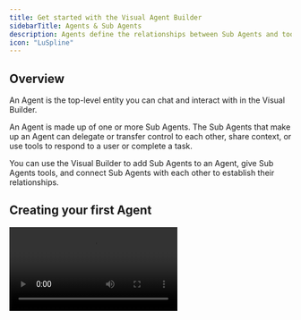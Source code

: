 ```yaml
---
title: Get started with the Visual Agent Builder
sidebarTitle: Agents & Sub Agents 
description: Agents define the relationships between Sub Agents and tools.
icon: "LuSpline"
---
```


## Overview

An Agent is the top-level entity you can chat and interact with in the Visual Builder.

An Agent is made up of one or more Sub Agents. The Sub Agents that make up an Agent can delegate or transfer control to each other, share context, or use tools to respond to a user or complete a task.

You can use the Visual Builder to add Sub Agents to an Agent, give Sub Agents tools, and connect Sub Agents with each other to establish their relationships.

## Creating your first Agent

<Video src="/videos/create-an-agent.mp4" />

1. Go to the Agents tab in the left sidebar. Then select "Create Agent". 

2. Provide a name, prompt, and description. 

### Agent Prompt

You can configure an Agent-level prompt that gets automatically added to all Sub Agents that make up the Agent. This provides consistent context and behavior guidelines so Sub Agents respond and act as one cohesive unit.

**Example uses:**

- Company-wide policies and tone guidelines
- Domain-specific context that applies to all sub-agents
- Consistent behavior rules across the sub-agent network

Once an Agent is created, you can always edit the prompt by:

1. Clicking on the **Agent Settings** button next to **Try it**
2. Modify your prompt in the "Agent Prompt" field
3. Click **Save**

## Default Sub Agent

When you create an Agent, it'll have a **Default Sub Agent** by default. This is the Sub Agent that first receives and processes a user message.

Configure its name and prompt, then click **Save**.

## Trying the Agent

To try the Agent, ensure it has at least one Sub Agent, then save the Agent by clicking the "Save changes" button in the top right corner.

Then, click the "Try it" button in the top right corner and type into the chat input.

<Video src="/videos/try-an-agent.mp4" />

## Adding tools

Tools are used to perform actions in the Agent. You can register MCP tools in the Visual Builder. See the [MCP Servers](/visual-builder/tools/mcp-servers) page to get started.

Once you have an MCP Server registered, you can add it to a Sub Agent by dragging and dropping the **MCP** block from the top left onto the Canvas.

To connect the tool to the Sub Agent, click the "+" icon at the top of the MCP block, then drag the connector to the Sub Agent. A line will appear, indicating that the tool is connected to the Sub Agent.

<Video src="/videos/add-tool-vb.mp4" />

<Note>
  To delete a tool, click on the tool box and then hit the backspace key.
</Note>

## Add other Sub Agents

When you have tasks that get more complex, you'll likely want to create more Sub Agents that are specialized in narrow tasks and have prompts and tools focused on their roles.

To create more Sub Agents:
1. Drag and drop a **Sub Agent** block from the top left toolbar onto the canvas.
2. Configure the Sub Agent with its own prompt and settings
3. Connect it to the parent Sub Agent by clicking the connector at the top of the Sub Agent box and dragging it to the main Sub Agent

When connected, a line will appear showing the relationship between the Sub Agents.

A few notes:
- To delete a Sub Agent, click on the Sub Agent box and then hit the backspace key.
- An Agent must have at least one Sub Agent. If you delete the default Sub Agent, add a new one before trying the Agent.

<Video src="/videos/add-sub-agent-vb.mp4" />

### Sub Agent configuration

The following are configurable options for the Sub Agent through the Visual Builder:

| Parameter             | Type   | Required | Description                                                                                                                  |
| --------------------- | ------ | -------- | ---------------------------------------------------------------------------------------------------------------------------- |
| `name`                | string | Yes      | Human-readable name for the Sub Agent                                                                                        |
| `description`         | string | No       | Brief description of the Sub Agent's purpose and capabilities                                                                |
| `prompt`              | string | Yes      | Detailed behavior guidelines and system prompt for the Sub Agent                                                             |
| `model`               | string | No       | AI model identifier (e.g., "anthropic/claude-sonnet-4-20250514"). Choose a model that you prefer                              |
| `providerOptions`     | object | No       | Model-specific configuration options (temperature, maxTokens, etc.)                                                          |
| `Data components`     | object | No       | Data components that the Sub Agent can use. See [Data Components](/visual-builder/structured-outputs/data-components) for details               |
| `Artifact components` | array  | No       | Artifact components that the Sub Agent can use. See [Artifact Components](/visual-builder/structured-outputs/artifact-components) for details   |

## Adding data components

Data components are used to render rich UI components directly in the chat. Before adding a data component, you will first need to create a data component. See the [Data Components](/visual-builder/structured-outputs/data-components) page for more information.

Then, add the data component to your Sub Agent by clicking the Sub Agent box and then selecting which data components you want to add.

## Adding artifact components

To create artifact components, see the [Artifact Components](/visual-builder/structured-outputs/artifact-components) page for details.

Add the artifact component to your Sub Agent by clicking on the Sub Agent box in the Agent, then selecting which artifact components you want to add.

When the Sub Agent uses tools or delegates to other Sub Agents, artifacts will be automatically created according to your defined schema, capturing the source and content of each interaction.